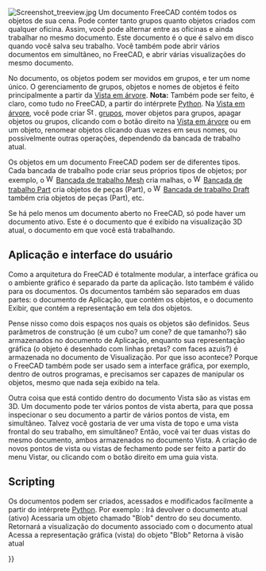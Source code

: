 <languages/>

<div class="mw-translate-fuzzy">
{{Docnav
|[[Navigation_Cube/pt-br|Cubo de Navegação]]
|[[Property_editor/pt-br|Editor de propriedade]]
}}
</div>

{{TOCright}}

[[Image:Screenshot treeview.jpg|left]]
Um documento FreeCAD contém todos os objetos de sua cena. Pode conter tanto grupos quanto objetos criados com qualquer oficina. Assim, você pode alternar entre as oficinas e ainda trabalhar no mesmo documento. Este documento é o que é salvo em disco quando você salva seu trabalho. Você também pode abrir vários documentos em simultâneo, no FreeCAD, e abrir várias visualizações do mesmo documento.

No documento, os objetos podem ser movidos em grupos, e ter um nome único. O gerenciamento de grupos, objetos e nomes de objetos é feito principalmente a partir da [[Tree view/pt-br|Vista em árvore]]. '''Nota:''' Também pode ser feito, é claro, como tudo no FreeCAD, a partir do intérprete [[Python/pt-br|Python]]. Na [[Tree view/pt-br|Vista em árvore]], você pode criar [[Image:Std_Group.svg|16px]]. [[Std Group/pt-br|grupos]], mover objetos para grupos, apagar objetos ou grupos, clicando com o botão direito na [[Tree view/pt-br|Vista em árvore]] ou em um objeto, renomear objetos clicando duas vezes em seus nomes, ou possivelmente outras operações, dependendo da bancada de trabalho atual.

Os objetos em um documento FreeCAD podem ser de diferentes tipos. Cada bancada de trabalho pode criar seus próprios tipos de objetos; por exemplo, o [[Image:Workbench_Mesh.svg|16px]] [[Mesh Workbench/pt-br|Bancada de trabalho Mesh]] cria malhas, o [[Image:Workbench_Part.svg|16px]] [[Part Workbench/pt-br|Bancada de trabalho Part]] cria objetos de peças (Part), o  [[Image:Workbench_Draft.svg|16px]] [[Draft Workbench/pt-br|Bancada de trabalho Draft]] também cria objetos de peças (Part), etc.

Se há pelo menos um documento aberto no FreeCAD, só pode haver um documento ativo. Este é o documento que é exibido na visualização 3D atual, o documento em que você está trabalhando.

<span id="Application_and_User_Interface"></span>
==Aplicação e interface do usuário==

Como a arquitetura do FreeCAD é totalmente modular, a interface gráfica ou o ambiente gráfico é separado da parte da aplicação. Isto também é válido para os documentos. Os documentos também são separados em duas partes: o documento de Aplicação, que contém os objetos, e o documento Exibir, que contém a representação em tela dos objetos. 

Pense nisso como dois espaços nos quais os objetos são definidos. Seus parâmetros de construção (é um cubo? um cone? de que tamanho?) são armazenados no documento de Aplicação, enquanto sua representação gráfica (o objeto é desenhado com linhas pretas? com faces azuis?) é armazenada no documento de Visualização. Por que isso acontece? Porque o FreeCAD também pode ser usado sem a interface gráfica, por exemplo, dentro de outros programas, e precisamos ser capazes de manipular os objetos, mesmo que nada seja exibido na tela.

Outra coisa que está contido dentro do documento Vista são as vistas em 3D. Um documento pode ter vários pontos de vista aberta, para que possa inspecionar o seu documento a partir de vários pontos de vista, em simultâneo. Talvez você gostaria de ver uma vista de topo e uma vista frontal do seu trabalho, em simultâneo? Então, você vai ter duas vistas do mesmo documento, ambos armazenados no documento Vista. A criação de novos pontos de vista ou vistas de fechamento pode ser feito a partir do menu Vistar, ou clicando com o botão direito em uma guia vista.

==Scripting==

Os documentos podem ser criados, acessados e modificados facilmente a partir do intérprete [[Python/pt-br|Python]]. Por exemplo :
{{Code|code=
FreeCAD.ActiveDocument
}}
Irá devolver o documento atual (ativo)
{{Code|code=
FreeCAD.ActiveDocument.Blob
}}
Acessaria um objeto chamado "Blob" dentro do seu documento.
{{Code|code=
FreeCADGui.ActiveDocument
}}
Retornará a visualização do documento associado com o documento atual
{{Code|code=
FreeCADGui.ActiveDocument.Blob
}}
Acessa a representação gráfica (vista) do objeto "Blob"
{{Code|code=
FreeCADGui.ActiveDocument.ActiveView
}}
Retorna à visão atual


<div class="mw-translate-fuzzy">
{{Docnav
|[[Navigation_Cube/pt-br|Cubo de Navegação]]
|[[Property_editor/pt-br|Editor de propriedade]]
}}
</div>

{{Userdocnavi{{#translation:}}}}